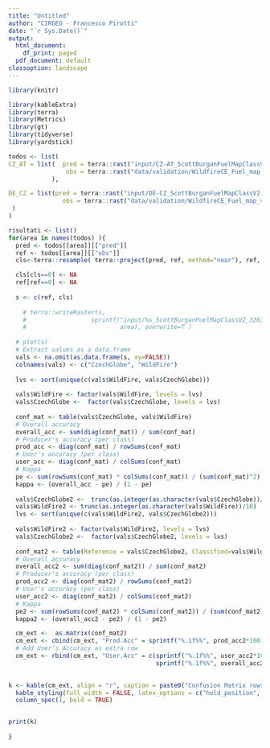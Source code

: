```yaml
---
title: "Untitled"
author: "CIRGEO - Francesco Pirotti"
date: "`r Sys.Date()`"
output:
  html_document:
    df_print: paged
  pdf_document: default
classoption: landscape
---
```


```r

library(knitr) 

library(kableExtra)
library(terra)
library(Metrics)
library(gt)
library(tidyverse)
library(yardstick)

todos <- list(
CZ_AT = list(  pred = terra::rast("input/CZ-AT_ScottBurganFuelMapClassV2.tif") ,
                obs = terra::rast("data/validation/WildfireCE_Fuel_map_validation_AT-CZ_CzechGlobe_model.tif") 
            ),

DE_CZ = list(pred = terra::rast("input/DE-CZ_ScottBurganFuelMapClassV2.tif"),
               obs = terra::rast("data/validation/WildfireCE_Fuel_map_validation_DE-CZ_CzechGlobe_model.tif")
 )
)

risultati <- list()
for(area in names(todos) ){
  pred <- todos[[area]][["pred"]]
  ref <- todos[[area]][["obs"]]
  cls<-terra::resample( terra::project(pred, ref, method="near"), ref, method="near" )

  cls[cls==0] <- NA
  ref[ref==0] <- NA
  
  s <- c(ref, cls)
  
    # terra::writeRaster(s,
    #                  sprintf("input/%s_ScottBurganFuelMapClassV2_32633.tif",
    #                          area), overwrite=T )
    
  # plot(s)
  # Extract values as a data.frame
  vals <- na.omit(as.data.frame(s, xy=FALSE))
  colnames(vals) <- c("CzechGlobe", "WildFire")
  
  lvs <- sort(unique(c(vals$WildFire, vals$CzechGlobe)))
  
  vals$WildFire <- factor(vals$WildFire, levels = lvs)
  vals$CzechGlobe <-  factor(vals$CzechGlobe, levels = lvs) 
  
  conf_mat <- table(vals$CzechGlobe, vals$WildFire)
  # Overall accuracy
  overall_acc <- sum(diag(conf_mat)) / sum(conf_mat) 
  # Producer's accuracy (per class)
  prod_acc <- diag(conf_mat) / rowSums(conf_mat) 
  # User's accuracy (per class)
  user_acc <- diag(conf_mat) / colSums(conf_mat) 
  # Kappa
  pe <- sum(rowSums(conf_mat) * colSums(conf_mat)) / (sum(conf_mat)^2)
  kappa <- (overall_acc - pe) / (1 - pe)
  
  vals$CzechGlobe2 <-  trunc(as.integer(as.character(vals$CzechGlobe))/10) 
  vals$WildFire2 <- trunc(as.integer(as.character(vals$WildFire))/10)  
  lvs <- sort(unique(c(vals$WildFire2, vals$CzechGlobe2)))
  
  vals$WildFire2 <- factor(vals$WildFire2, levels = lvs)
  vals$CzechGlobe2 <-  factor(vals$CzechGlobe2, levels = lvs) 
  
  conf_mat2 <- table(Reference = vals$CzechGlobe2, Classified=vals$WildFire2)
  # Overall accuracy
  overall_acc2 <- sum(diag(conf_mat2)) / sum(conf_mat2) 
  # Producer's accuracy (per class)
  prod_acc2 <- diag(conf_mat2) / rowSums(conf_mat2) 
  # User's accuracy (per class)
  user_acc2 <- diag(conf_mat2) / colSums(conf_mat2) 
  # Kappa
  pe2 <- sum(rowSums(conf_mat2) * colSums(conf_mat2)) / (sum(conf_mat2)^2)
  kappa2 <- (overall_acc2 - pe2) / (1 - pe2)

  cm_ext <-  as.matrix(conf_mat2)
  cm_ext <- cbind(cm_ext, "Prod.Acc" = sprintf("%.1f%%", prod_acc2*100)) 
  # Add User’s Accuracy as extra row
  cm_ext <- rbind(cm_ext, "User.Acc" = c(sprintf("%.1f%%", user_acc2*100), 
                                         sprintf("%.1f%%", overall_acc2*100)))

  
k <- kable(cm_ext, align = "r", caption = paste0("Confusion Matrix rows=CzechGlobe (reference)   colums=Wildfire (Classified)   kappa=", round(kappa2,3)) ) %>%
  kable_styling(full_width = FALSE, latex_options = c("hold_position", "striped", "scale_down")) %>%
  column_spec(1, bold = TRUE) 


print(k)
  
}
  
```

